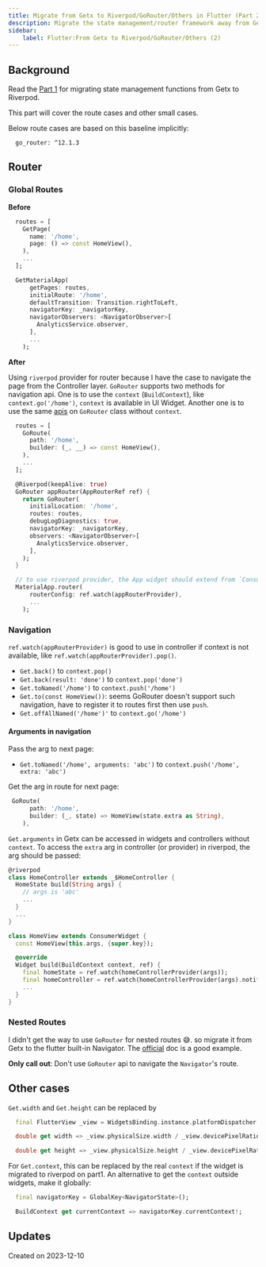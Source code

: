 ```yaml
---
title: Migrate from Getx to Riverpod/GoRouter/Others in Flutter (Part 2)
description: Migrate the state management/router framework away from Getx incrementally
sidebar:
    label: Flutter:From Getx to Riverpod/GoRouter/Others (2)
---
```


## Background
Read the [Part 1](/3-migrate-from-getx-to-riverpod-go-router-others/) for migrating state management functions from Getx to Riverpod.

This part will cover the route cases and other small cases.

Below route cases are based on this baseline implicitly:
```
  go_router: ^12.1.3
```

## Router

### Global Routes
**Before**

```dart
  routes = [
    GetPage(
      name: '/home',
      page: () => const HomeView(),
    ),
    ...
  ];

  GetMaterialApp(
      getPages: routes,
      initialRoute: '/home',
      defaultTransition: Transition.rightToLeft,
      navigatorKey: _navigatorKey,
      navigatorObservers: <NavigatorObserver>[
        AnalyticsService.observer,
      ],
      ...
    );
```

**After**

Using `riverpod` provider for router because I have the case to navigate the page from the Controller layer.
`GoRouter` supports two methods for navigation api. One is to use the `context` (`BuildContext`), like `context.go('/home')`, `context` is available in UI Widget.
Another one is to use the same [apis](https://pub.dev/documentation/go_router/latest/go_router/GoRouter-class.html#instance-methods) on `GoRouter` class without `context`.

```dart
  routes = [
    GoRoute(
      path: '/home',
      builder: (_, __) => const HomeView(),
    ),
    ...
  ];

  @Riverpod(keepAlive: true)
  GoRouter appRouter(AppRouterRef ref) {
    return GoRouter(
      initialLocation: '/home',
      routes: routes,
      debugLogDiagnostics: true,
      navigatorKey: _navigatorKey,
      observers: <NavigatorObserver>[
        AnalyticsService.observer,
      ],
    );
  }

  // to use riverpod provider, the App widget should extend from `ConsumerWidget`
  MaterialApp.router(
      routerConfig: ref.watch(appRouterProvider),
      ...
    );
```

### Navigation
`ref.watch(appRouterProvider)` is good to use in controller if context is not available, like `ref.watch(appRouterProvider).pop()`.

* `Get.back()` to `context.pop()`
* `Get.back(result: 'done')` to `context.pop('done')`
* `Get.toNamed('/home')` to `context.push('/home')`
* `Get.to(const HomeView())`: seems GoRouter doesn't support such navigation, have to register it to routes first then use `push`.
* `Get.offAllNamed('/home')'` to `context.go('/home')`

#### Arguments in navigation

Pass the arg to next page:
* `Get.toNamed('/home', arguments: 'abc')` to `context.push('/home', extra: 'abc')`

Get the arg in route for next page:
```dart
 GoRoute(
      path: '/home',
      builder: (_, state) => HomeView(state.extra as String),
    ),
```
`Get.arguments` in Getx can be accessed in widgets and controllers without `context`. To access the `extra` arg in controller (or provider) in riverpod, the arg should be passed:
```dart
@riverpod
class HomeController extends _$HomeController {
  HomeState build(String args) {
    // args is 'abc'
    ...
  }
  ...
}

class HomeView extends ConsumerWidget {
  const HomeView(this.args, {super.key});

  @override
  Widget build(BuildContext context, ref) {
    final homeState = ref.watch(homeControllerProvider(args));
    final homeController = ref.watch(homeControllerProvider(args).notifier);
    ...
  }
}
```


### Nested Routes
I didn't get the way to use `GoRouter` for nested routes 😅. so migrate it from Getx to the flutter built-in Navigator. The [official](https://docs.flutter.dev/cookbook/effects/nested-nav#generate-nested-routes) doc is a good example.

**Only call out**: Don't use `GoRouter` api to navigate the `Navigator`'s route.

## Other cases

`Get.width` and `Get.height` can be replaced by

```dart
  final FlutterView _view = WidgetsBinding.instance.platformDispatcher.views.first;

  double get width => _view.physicalSize.width / _view.devicePixelRatio;

  double get height => _view.physicalSize.height / _view.devicePixelRatio;
```

For `Get.context`, this can be replaced by the real `context` if the widget is migrated to riverpod on part1.
An alternative to get the `context` outside widgets, make it globally:
```dart
  final navigatorKey = GlobalKey<NavigatorState>();

  BuildContext get currentContext => navigatorKey.currentContext!;
```

## Updates
Created on 2023-12-10